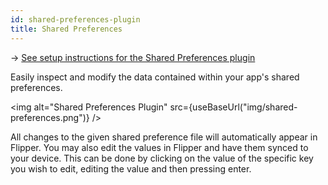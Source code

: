 ```yaml
---
id: shared-preferences-plugin
title: Shared Preferences
---
```


→ [See setup instructions for the Shared Preferences plugin](../setup/shared-preferences-plugin)

Easily inspect and modify the data contained within your app's shared preferences.

<img alt="Shared Preferences Plugin" src={useBaseUrl("img/shared-preferences.png")} />

All changes to the given shared preference file will automatically appear in Flipper. You may also edit the values in Flipper and have them synced to your device. This can be done by clicking on the value of the specific key you wish to edit, editing the value and then pressing enter.
